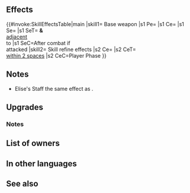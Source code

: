 {{Weapon Infobox
|tagid=SID_エリーゼの幼杖
|weaponType=Colorless Staff
|might=14
|range=2
|effect=Grants Spd+3. Calculates damage from staff like other weapons. After combat, if unit attacked, inflicts 【Gravity】on target and foes within 1 space of target.<br><br>【Gravity】<br>Restricts target's movement to 1 space through its next action.
|cost=400
|exclusive=1
|statModifiers=0,14,3,0,0
|required=-
|userVersion1=Weapon
|userVersion2=Gleam
|refinePaths=default
|refineSP=400
|refineMedals=500
|refineDews=200
|effectSkill1=If unit or ally initiates combat against a foe within 2 spaces of unit, inflicts Atk/Spd/Def/Res-4 on that foe during combat. 
|iconSkill1=Elises Staff W.png
|tagidExtraSkill1=周
|properties=random_owner
}}
==Effects==
{{#invoke:SkillEffectsTable|main
|skill1={{SCi|weapon}} Base weapon
|s1 Pe={{Eft|Stat Boosts|Spd|3}}
|s1 Ce={{Eft|Wrathful Staff}}
|s1 Se={{SEt|Gravity}}
|s1 SeT={{Tgt|Target Foe}} '''&'''<br>{{Tgt|Foes}} [[adjacent]]<br>to {{Tgt|Target Foe}}
|s1 SeC=After combat if<br>{{Tgt|Unit}} attacked
|skill2={{Si|Elise's Staff|refine=Skill1}} Skill refine effects
|s2 Ce={{Eft|Temporary debuffs|Atk/Spd/Def/Res|4}}
|s2 CeT={{Tgt|Foes}}<br>[[within 2 spaces]]
|s2 CeC=Player Phase
}}

==Notes==
* Elise's Staff the same effect as {{Pt|Wrathful Staff 3}}.
{{Wrathful Staff}}
{{IfUnitAttacked}}
{{Gravity}}
==Upgrades==
{{Weapon Upgrade List}}
===Notes===
{{IfUnitInitiates|name={{St|Elise's Staff|refine=Skill1}}}}
{{Temporary debuffs|name={{St|Elise's Staff|refine=Skill1}}}}
{{AlliesCombatEffect|effect=temporary debuffs|name={{St|Elise's Staff|refine=Skill1}}}}
==List of owners==
{{Skill Hero List}}
==In other languages==
{{OtherLanguages
|japanese=エリーゼの幼杖
|german=Elises Stab
|spanishEU=Bastón Elise
|spanishLA=Bastón Elise
|french=Bâton d'Elise
|italian=Bastone di Elise
|chineseTW=艾麗澤的幼杖
|portuguese=Bastão de Elise
}}
==See also==
{{See also skills|cond=(Description LIKE '%inflicts status on target and foes%restricting movement%next actions%' OR Description LIKE '%inflicts%【Gravity】%on target and foes%') AND Exclusive='1' OR Description LIKE '%if unit or ally initiates combat%inflicts%/%-%during combat%'}}
{{Weapons Navbox}}